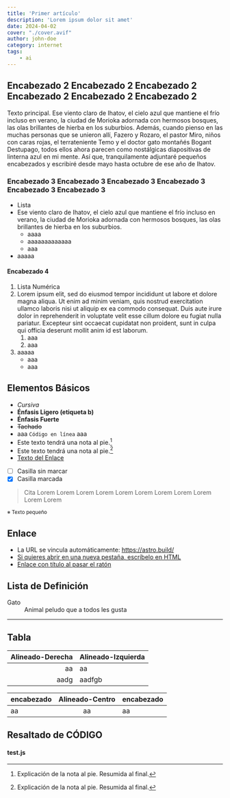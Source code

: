 ```yaml
---
title: 'Primer artículo'
description: 'Lorem ipsum dolor sit amet'
date: 2024-04-02
cover: "./cover.avif"
author: john-doe
category: internet
tags:
    - ai
---
```


## Encabezado 2 Encabezado 2 Encabezado 2 Encabezado 2 Encabezado 2 Encabezado 2
Texto principal. Ese viento claro de Ihatov, el cielo azul que mantiene el frío incluso en verano, la ciudad de Morioka adornada con hermosos bosques, las olas brillantes de hierba en los suburbios. Además, cuando pienso en las muchas personas que se unieron allí, Fazero y Rozaro, el pastor Miro, niños con caras rojas, el terrateniente Temo y el doctor gato montañés Bogant Destupago, todos ellos ahora parecen como nostálgicas diapositivas de linterna azul en mi mente. Así que, tranquilamente adjuntaré pequeños encabezados y escribiré desde mayo hasta octubre de ese año de Ihatov.

### Encabezado 3 Encabezado 3 Encabezado 3 Encabezado 3 Encabezado 3 Encabezado 3
- Lista
- Ese viento claro de Ihatov, el cielo azul que mantiene el frío incluso en verano, la ciudad de Morioka adornada con hermosos bosques, las olas brillantes de hierba en los suburbios.
    - aaaa
    - aaaaaaaaaaaaa
    - aaa
- aaaaa

#### Encabezado 4
1. Lista Numérica
1. Lorem ipsum elit, sed do eiusmod tempor incididunt ut labore et dolore magna aliqua. Ut enim ad minim veniam, quis nostrud exercitation ullamco laboris nisi ut aliquip ex ea commodo consequat. Duis aute irure dolor in reprehenderit in voluptate velit esse cillum dolore eu fugiat nulla pariatur. Excepteur sint occaecat cupidatat non proident, sunt in culpa qui officia deserunt mollit anim id est laborum.
    1. aaa
    1. aaa
1. aaaaa
    * aaa
    * aaa

## Elementos Básicos
- *Cursiva*
- <b>Énfasis Ligero (etiqueta b)</b>
- **Énfasis Fuerte**
- ~~Tachado~~
- aaa `Código en línea` aaa
- Este texto tendrá una nota al pie.[^1]
- Este texto tendrá una nota al pie.[^2]
- [Texto del Enlace](https://astro.build/)
- [ ] Casilla sin marcar
- [x] Casilla marcada

[^1]: Explicación de la nota al pie. Resumida al final.
[^2]: Explicación de la nota al pie. Resumida al final.

> Cita Lorem Lorem Lorem Lorem Lorem Lorem Lorem Lorem Lorem Lorem Lorem

<small>※ Texto pequeño</small>

## Enlace
- La URL se vincula automáticamente: https://astro.build/
- <a href="https://astro.build/" target="brank_">Si quieres abrir en una nueva pestaña, escríbelo en HTML</a>
- [Enlace con título al pasar el ratón](https://astro.build/ "Hola")

## Lista de Definición

<dl>
    <dt>Gato</dt>
    <dd>Animal peludo que a todos les gusta</dd>
</dl>

---

## Tabla
Alineado-Derecha | Alineado-Izquierda
--:|:--
aa | aa
aadg | aadfgb

encabezado | Alineado-Centro | encabezado
:--|:--:|:--
aa | aa | aa

## Resaltado de CÓDIGO

#### test.js

